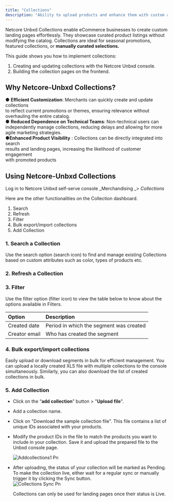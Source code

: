 ```yaml
---
title: "Collections"
description: "Ability to upload products and enhance them with custom attributes for landing pages"
---
```


Netcore Unbxd Collections enable eCommerce businesses to create custom landing pages effortlessly. They showcase curated product listings without modifying the catalog. Collections are ideal for seasonal promotions, featured collections, or **manually curated selections.**

This guide shows you how to implement collections:

1. Creating and updating collections with the Netcore Unbxd console.
2. Building the collection pages on the frontend.

## Why Netcore-Unbxd Collections?

● **Efficient Customization**: Merchants can quickly create and update collections\
to reflect current promotions or themes, ensuring relevance without\
overhauling the entire catalog.\
● **Reduced Dependence on Technical Teams**: Non-technical users can\
independently manage collections, reducing delays and allowing for more\
agile marketing strategies.\
●**Enhanced Product Visibility** : Collections can be directly integrated into search\
results and landing pages, increasing the likelihood of customer engagement\
with promoted products

## Using Netcore-Unbxd Collections

Log in to Netcore Unbxd self-serve console \_Merchandising \_\> _Collections_

Here are the other functionalities on the Collection dashboard.

1. Search
2. Refresh
3. Filter
4. Bulk export/import collections
5. Add Collection

### 1. Search a Collection

Use the search option (search icon) to find and manage existing Collections based on custom attributes such as color, types of products etc.

### 2. Refresh a Collection

### 3. Filter

Use the filter option (filter icon) to view the table below to know about the options available in Filters.

| Option        | Description                             |
| :------------ | :-------------------------------------- |
| Created date  | Period in which the segment was created |
| Creator email | Who has created the segment             |

### 4. Bulk export/import collections

Easily upload or download segments in bulk for efficient management. You can upload a locally created XLS file with multiple collections to the console simultaneously. Similarly, you can also download the list of created collections in bulk.

### 5. Add Collection

- Click on the “**add collection**” button \> "**Upload file**".
- Add a collection name.
- Click on "Download the sample collection file". This file contains a list of unique IDs associated with your products.
- Modify the product IDs in the file to match the products you want to include in your collection. Save it and upload the prepared file to the Unbxd console page.

  ![Addcollections1 Pn](/images/Addcollections1.png)
- After uploading, the status of your collection will be marked as Pending. To make the collection live, either wait for a regular sync or manually trigger it by clicking the Sync button.\
  ![Collections Sync Pn](/images/Collections_sync.png)

  <Note>
    Collections can only be used for landing pages once their status is Live.
  </Note>
